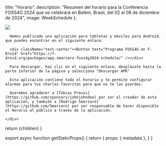 
  title: "Horario",
  description: "Resumen del horario para la Conferencia FOSS4G 2024 que se celebrará en Belém, Brasil, del 02 al 08 de diciembre de 2024",
  image: WeekSchedule
};


<div className="flex flex-col sm:flex-row items-center justify-center">
  <div className=" my-4 w-1/2">
    <Image src={AppMockupImage} />
    <div className="break-words">

      Hemos publicado una aplicación para tabletas y móviles para Android, que puedes encontrar en el siguiente enlace:

      <div className="text-center"><Button text="Programa FOSS4G en F-Droid" href="https://f-droid.org/packages/app.smarzaro.foss4g2024.schedule/" /></div>

      Para descargar, haz clic en el siguiente enlace, desplázate hasta la parte inferior de la página y selecciona "Descargar APK"

      Esta aplicación contiene todo el horario y te permite configurar alarmas para tus charlas favoritas para que no te las pierdas.

      Queremos agradecer a [Tobias Preuss](https://github.com/sponsors/johnjohndoe) por ser el creador de esta aplicación, y también a [Rodrigo Smarzaro](https://github.com/Smarzaro) por ser responsable de hacer disponible el Horario al público a través de la aplicación.

    </div>
  </div>
</div>

  return <MdxLayout metadata={metadata}>{children}</MdxLayout>
}

export async function getStaticProps() {
  return {
    props: {
      metadata
    },
  }
}
